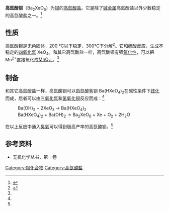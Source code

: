 {{Chembox
| Name = 
| NameEn = Barium perxenonate
|CustomizedImage=[[File:2.svg|File:2.svg]][[File:Ba2+.svg|File:Ba2+.svg]][[File:Chemical_structure_of_perxenate_ion.svg|File:Chemical_structure_of_perxenate_ion.svg]]
| IUPACName = 
| IUPACNameZh = 
| OtherNames = 
| Section1 = {{Chembox Identifiers
|   CASNo = 15760-95-9
|   CASNo_Ref = {{cascite|correct|CAS}}
|   CASNo_Comment = 无水
|   CASNo2_Ref = {{cascite|correct|CAS}}
|   CASNo2_Comment = 1.5水
|   CASNo2 = 15842-32-7

|   CASNo3_Ref = {{cascite|correct|CAS}}
|   CASNo3_Comment = 二水
|   CASNo3 = 16028-81-2

|   PubChem = 
|   SMILES =  }}
| Section2 = {{Chembox Properties
|Ba=2|Xe=1|O=6
|   Appearance = 无色固体
|   Density = 
|   MeltingPt = 
|   BoilingPt = 
|   Solubility = 难溶 }}
| Section3 = {{Chembox Hazards
|   MainHazards = 
|   FlashPt = 
|   Autoignition =  }}
}}
'''高氙酸钡'''（Ba<sub>2</sub>XeO<sub>6</sub>）为[[钡|钡]]的[[高氙酸盐|高氙酸盐]]。它是除了[[碱金属|碱金属]]高氙酸盐以外少数稳定的高氙酸盐之一。<ref name="Greenwood901">{{Greenwood&Earnshaw|page=901}}</ref>

== 性质 ==
高氙酸钡是无色固体，200 °C以下稳定，300℃下分解<ref name="Greenwood894">{{Greenwood&Earnshaw|page=894}}</ref>。它和[[硫酸|硫酸]]反应，生成不稳定的[[四氧化氙|四氧化氙]] XeO<sub>4</sub>。和其它高氙酸盐一样，高氙酸钡有强[[氧化性|氧化性]]，可以把Mn<sup>2+</sup>直接氧化成[[高锰酸盐|MnO<sub>4</sub><sup>-</sup>]]。<ref name="Greenwood901" />

== 制备 ==
和其它高氙酸盐一样，高氙酸钡可以由氙酸氢钡 Ba(HXeO<sub>4</sub>)<sub>2</sub>在碱性条件下[[歧化|歧化]]而成，后者可以由[[三氧化氙|三氧化氙]]和[[氢氧化钡|氢氧化钡]]反应而成：<ref name="Greenwood901" />
:Ba(OH)<sub>2</sub> + 2XeO<sub>3</sub> → Ba(HXeO<sub>4</sub>)<sub>2</sub>
:Ba(HXeO<sub>4</sub>)<sub>2</sub> + Ba(OH)<sub>2</sub> → Ba<sub>2</sub>XeO<sub>6</sub> + Xe + O<sub>2</sub> + 2H<sub>2</sub>O

在以上反应中通入[[臭氧|臭氧]]可以得到极高产率的高氙酸钡。<ref name="Greenwood901" />

==参考资料==
{{reflist}}
*无机化学丛书，第一卷

[[Category:钡化合物|Category:钡化合物]]
[[Category:高氙酸盐|Category:高氙酸盐]]